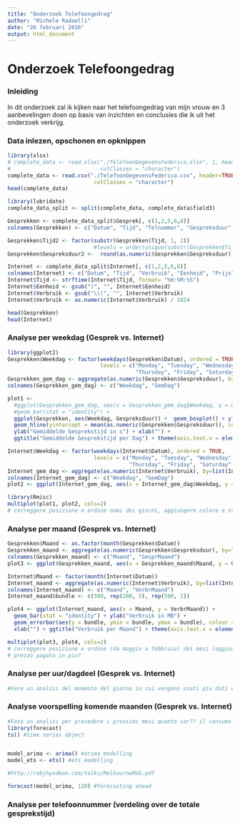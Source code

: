 ```yaml
---
title: "Onderzoek Telefoongedrag"
author: "Michele Radaelli"
date: "26 februari 2016"
output: html_document
---
```

# Onderzoek Telefoongedrag

### Inleiding
In dit onderzoek zal ik kijken naar het telefoongedrag van mijn vrouw en 3 aanbevelingen doen op basis van inzichten en conclusies die ik uit het onderzoek verkrijg.

### Data inlezen, opschonen en opknippen
```r
library(xlsx)
# complete_data <- read.xlsx("./TelefoonGegevensFederica.xlsx", 1, header=TRUE, stringsAsFactors = FALSE,
#                            colClasses = "character")
complete_data <- read.csv("./TelefoonGegevensFederica.csv", header=TRUE, stringsAsFactors = FALSE,
                           colClasses = "character")
head(complete_data)
```

```r
library(lubridate)
complete_data_split <- split(complete_data, complete_data$field3)

Gesprekken <- complete_data_split$Gesprek[, c(1,2,5,6,8)]
colnames(Gesprekken) <- c("Datum", "Tijd", "Telnummer", "Gespreksduur", "Prijs")

Gesprekken$Tijd2 <- factor(substr(Gesprekken$Tijd, 1, 2))
                           #levels = order(unique(substr(Gesprekken$Tijd, 1, 2))))
Gesprekken$Gespreksduur2 <-  round(as.numeric(Gesprekken$Gespreksduur) * 86400)

Internet <- complete_data_split$Internet[, c(1,2,5,6,8)]
colnames(Internet) <- c("Datum", "Tijd", "Verbruik", "Eenheid", "Prijs")
Internet$Tijd <- strftime(Internet$Tijd, format= "%H:%M:%S")
Internet$Eenheid <- gsub(")", "", Internet$Eenheid)
Internet$Verbruik <- gsub("\\(", "", Internet$Verbruik)
Internet$Verbruik <- as.numeric(Internet$Verbruik) / 1024

head(Gesprekken)
head(Internet)
```

### Analyse per weekdag (Gesprek vs. Internet)
```r
library(ggplot2)
Gesprekken$Weekdag <- factor(weekdays(Gesprekken$Datum), ordered = TRUE,
                             levels = c("Monday", "Tuesday", "Wednesday",
                                        "Thursday", "Friday", "Saturday", "Sunday"))
Gesprekken_gem_dag <- aggregate(as.numeric(Gesprekken$Gespreksduur), by=list(Gesprekken$Weekdag), FUN="mean")
colnames(Gesprekken_gem_dag) <- c("Weekdag", "GemDag")

plot1 <-
  #ggplot(Gesprekken_gem_dag, aes(x = Gesprekken_gem_dag$Weekdag, y = Gesprekken_gem_dag$GemDag)) +
  #geom_bar(stat = "identity") + 
  ggplot(Gesprekken, aes(Weekdag, Gespreksduur)) +  geom_boxplot() + ylim(c(0, 200)) + #geom_jitter(width = 0.5)
  geom_hline(yintercept = mean(as.numeric(Gesprekken$Gespreksduur)), colour = "red") +
  ylab("Gemiddelde Gesprekstijd in s") + xlab("") +
  ggtitle("Gemiddelde Gesprekstijd per Dag") + theme(axis.text.x = element_text(angle = 90))

Internet$Weekdag <- factor(weekdays(Internet$Datum), ordered = TRUE,
                           levels = c("Monday", "Tuesday", "Wednesday",
                                      "Thursday", "Friday", "Saturday", "Sunday"))
Internet_gem_dag <- aggregate(as.numeric(Internet$Verbruik), by=list(Internet$Weekdag), FUN="mean")
colnames(Internet_gem_dag) <- c("Weekdag", "GemDag")
plot2 <- ggplot(Internet_gem_dag, aes(x = Internet_gem_dag$Weekdag, y = Internet_gem_dag$GemDag)) + geom_bar(stat = "identity") + ylab("Gemiddeld Verbruik in MB") + xlab("") + ggtitle("Gemiddeld Verbruik per Dag") + theme(axis.text.x = element_text(angle = 90))  +  geom_hline(yintercept = mean(as.numeric(Internet$Verbruik)))

library(Rmisc)
multiplot(plot1, plot2, cols=2)
# correggere posizione e ordine nomi dei giorni, aggiungere colore e statistica aggiuntiva?
```

### Analyse per maand (Gesprek vs. Internet)
```r
Gesprekken$Maand <- as.factor(month(Gesprekken$Datum))
Gesprekken_maand <- aggregate(as.numeric(Gesprekken$Gespreksduur), by=list(Gesprekken$Maand), FUN="sum")
colnames(Gesprekken_maand) <- c("Maand", "GesprMaand")
plot3 <- ggplot(Gesprekken_maand, aes(x = Gesprekken_maand$Maand, y = Gesprekken_maand$GesprMaand)) + geom_bar(stat = "identity") + ylab("Gesprekstijd in s") + xlab("") + ggtitle("Gesprekstijd per Maand") + theme(axis.text.x = element_text(angle = 90))

Internet$Maand <- factor(month(Internet$Datum))
Internet_maand <- aggregate(as.numeric(Internet$Verbruik), by=list(Internet$Maand), FUN="sum")
colnames(Internet_maand) <- c("Maand", "VerbrMaand")
Internet_maand$bundle <- c(500, rep(200, 5), rep(500, 2))

plot4 <- ggplot(Internet_maand, aes(x = Maand, y = VerbrMaand)) +
  geom_bar(stat = "identity") + ylab("Verbruik in MB") +
  geom_errorbar(aes(y = bundle, ymin = bundle, ymax = bundle), colour = "red") +
  xlab("") + ggtitle("Verbruik per Maand") + theme(axis.text.x = element_text(angle = 90))

multiplot(plot3, plot4, cols=2)
# correggere posizione e ordine (da maggio a febbraio) dei mesi (aggiungere nome del mese?), statistica? Colori? Aggiungere per i mesi 5-9 una barra alta 200mb e da 10-2 500 mb (abbonamento cambiato) (primo abb era 100 minuti + 200 mb, secondo 100 min + 500 mb. altre possibilita: https://www.simyo.nl/sim-only/bestellen )
# prezzo pagato in piu?

```

### Analyse per uur/dagdeel (Gesprek vs. Internet)
```r
#Fare un analisi del momento del giorno in cui vengono usati piu dati e fatti piu secondi di chiamata

```

### Analyse voorspelling komende maanden (Gesprek vs. Internet)
```r
#Fate un analisi per prevedere i prossimi mesi quanto sar?? il consumo di dati/minuti e paragonarlo all'abbonamento attuale per vedere se andr?? ancora bene
library(forecast)
ts() #time series object


model_arima <- arima() #arima modelling
model_ets <- ets() #ets modelling

#http://robjhyndman.com/talks/MelbourneRUG.pdf

forecast(model_arima, 120) #forecasting ahead
```

### Analyse per telefoonnummer (verdeling over de totale gesprekstijd)

